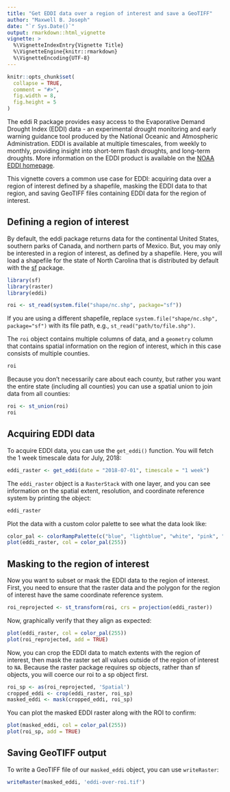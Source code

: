 ```yaml
---
title: "Get EDDI data over a region of interest and save a GeoTIFF"
author: "Maxwell B. Joseph"
date: "`r Sys.Date()`"
output: rmarkdown::html_vignette
vignette: >
  %\VignetteIndexEntry{Vignette Title}
  %\VignetteEngine{knitr::rmarkdown}
  %\VignetteEncoding{UTF-8}
---
```


```r
knitr::opts_chunk$set(
  collapse = TRUE,
  comment = "#>", 
  fig.width = 8, 
  fig.height = 5
)
```

The eddi R package provides easy access to the Evaporative Demand Drought Index
(EDDI) data - an experimental drought monitoring and early warning guidance tool 
produced by the National Oceanic and Atmospheric Administration. 
EDDI is available at multiple timescales, from weekly to monthly, providing 
insight into short-term flash droughts, and long-term droughts. 
More information on the EDDI product is available on the 
[NOAA EDDI homepage](https://www.esrl.noaa.gov/psd/eddi/).

This vignette covers a common use case for EDDI: acquiring data over a region
of interest defined by a shapefile, masking the EDDI data to that region, 
and saving GeoTIFF files containing EDDI data for the region of interest. 

## Defining a region of interest

By default, the eddi package returns data for the continental United States, 
southern parks of Canada, and northern parts of Mexico. 
But, you may only be interested in a region of interest, as defined by a 
shapefile. 
Here, you will load a shapefile for the state of North Carolina that is 
distributed by default with the [sf](https://cran.r-project.org/package=sf)
package. 

```r
library(sf)
library(raster)
library(eddi)

roi <- st_read(system.file("shape/nc.shp", package="sf"))
```

If you are using a different shapefile, replace
`system.file("shape/nc.shp", package="sf")` with its file path, e.g., 
`st_read("path/to/file.shp")`.

The `roi` object contains multiple columns of data, and a `geometry` column
that contains spatial information on the region of interest, which in this 
case consists of multiple counties. 

```r
roi
```

Because you don't necessarily care about each county, but rather you want the
entire state (including all counties) you can use a spatial union to join data
from all counties:

```r
roi <- st_union(roi)
roi
```


## Acquiring EDDI data

To acquire EDDI data, you can use the `get_eddi()` function. 
You will fetch the 1 week timescale data for July, 2018:

```r
eddi_raster <- get_eddi(date = "2018-07-01", timescale = "1 week")
```

The `eddi_raster` object is a `RasterStack` with one layer, and you can see
information on the spatial extent, resolution, and coordinate reference 
system by printing the object: 

```r
eddi_raster
```

Plot the data with a custom color palette to see what the data look like:

```r
color_pal <- colorRampPalette(c("blue", "lightblue", "white", "pink", "red"))
plot(eddi_raster, col = color_pal(255))
```


## Masking to the region of interest

Now you want to subset or mask the EDDI data to the region of interest. 
First, you need to ensure that the raster data and the polygon for the region 
of interest have the same coordinate reference system. 

```r
roi_reprojected <- st_transform(roi, crs = projection(eddi_raster))
```

Now, graphically verify that they align as expected: 

```r
plot(eddi_raster, col = color_pal(255))
plot(roi_reprojected, add = TRUE)
```

Now, you can crop the EDDI data to match extents with the region of interest, 
then mask the raster set all values outside of the region of interest to `NA`. 
Because the raster package requires sp objects, rather than sf objects, you
will coerce our roi to a sp object first. 

```r
roi_sp <- as(roi_reprojected, 'Spatial')
cropped_eddi <- crop(eddi_raster, roi_sp)
masked_eddi <- mask(cropped_eddi, roi_sp)
```

You can plot the masked EDDI raster along with the ROI to confirm:

```r
plot(masked_eddi, col = color_pal(255))
plot(roi_sp, add = TRUE)
```

## Saving GeoTIFF output

To write a GeoTIFF file of our `masked_eddi` object, you can use `writeRaster`:

```r
writeRaster(masked_eddi, 'eddi-over-roi.tif')
```
